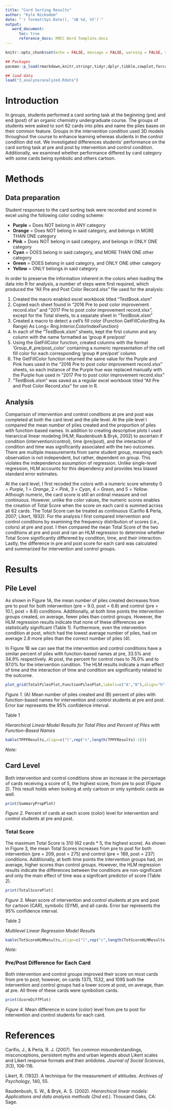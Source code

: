 ---
title: "Card Sorting Results"
author: "Kyle Nickodem"
date: "`r format(Sys.Date(), '%B %d, %Y')`"
output:
   word_document:
      toc: true
      reference_docx: RMCC Word Template.docx
---


```{r setup, include=FALSE}
knitr::opts_chunk$set(echo = FALSE, message = FALSE, warning = FALSE, results='asis')
```


```{r pack and func, include=FALSE}
## Packages
pacman::p_load(rmarkdown,knitr,stringr,tidyr,dplyr,tibble,cowplot,forcats)

## load data
load("3_analyze/analyzed.Rdata")
```


# Introduction

In groups, students performed a card sorting task at the beginning (pre) and end (post) of an organic chemistry undergraduate course. The groups of students were asked to sort 62 cards into piles and name the piles bases on their common feature. Groups in the intervention condition used 3D models throughout the course to enhance learning whereas students in the control condition did not. We investigated differences students' performance on the card sorting task at pre and post by intervention and control condition. Additionally, we examined whether performance differed by card category with some cards being symbolic and others cartoon.

# Methods

## Data preparation

Student responses to the card sorting task were recorded and scored in excel using the following color coding scheme:

 - **Purple** = Does NOT belong in ANY category
 - **Orange** = Does NOT belong in said category, and belongs in MORE THAN ONE category
 - **Pink** = Does NOT belong in said category, and belongs in ONLY ONE category
 - **Cyan** = DOES belong in said category, and MORE THAN ONE other category
 - **Green** = DOES belong in said category, and ONLY ONE other category
 - **Yellow** = ONLY belongs in said category
 
In order to preserve the information inherent in the colors when loading the data into R for analysis, a number of steps were first required, which produced the "All Pre and Post Color Record.xlsx" file used for the analysis:

 1. Created the macro enabled excel workbook titled "TestBook.xlsm"
 2. Copied each sheet found in "2016 Pre to post color improvement record.xlsx" and "2017 Pre to post color improvement record.xlsx", except for the Total sheets, to a separate sheet in "TestBook.xlsm"
 3. Created a macro to detect a cell's fill color {Function GetFillColor(Rng As Range) As Long\nGetFillColor = Rng.Interior.ColorIndex\nEnd Function}
 4. In each of the "TestBook.xlsm" sheets, kept the first column and any column with the name formatted as 'group # pre/post'
 5. Using the GetFillColor function, created columns with the format 'Group_#_pre/post_color' containing a numeric representation of the cell fill color for each corresponding 'group # pre/post' column
 6. The GetFillColor function returned the same value for the Purple and Pink hues used in the "2016 Pre to post color improvement record.xlsx" sheets, so each instance of the Purple hue was replaced manually with the Purple hue used in "2017 Pre to post color improvement record.xlsx"
 7. "TestBook.xlsm" was saved as a regular excel workbook titled "All Pre and Post Color Record.xlsx" for use in R.
 
## Analysis

Comparison of intervention and control conditions at pre and post was completed at both the card level and the pile level. At the pile level I compared the mean number of piles created and the proportion of piles with function-based names. In addition to creating descriptive plots I used hierarcical linear modeling (HLM; Raudenbush & Bryk, 2002) to ascertain if condition (intervention/control), time (pre/post), and the interaction of condition and time was significantly associated with the two outcomes. There are multiple measurements from same student group, meaning each observation is not independent, but rather, dependent on group. This violates the independence assumption of regression. Unlike single-level regression, HLM accounts for this dependency and provides less biased standard error estimates.

At the card level, I first recoded the colors with a numeric score whereby 0 = *Purple*, 1 = *Orange*, 2 = *Pink*, 3 = *Cyan*, 4 = *Green*, and 5 = *Yellow*. Although numeric, the card score is still an ordinal measure and not continuous. However, unlike the color values, the numeric scores enables the creation of Total Score when the score on each card is summed across all 62 cards. The Total Score can be treated as continuous (Carifio & Perla, 2007; Likert, 1932). For the analysis I first compared intervention and control conditions by examining the frequency distribution of scores (i.e., colors) at pre and post. I then compared the mean Total Score of the two conditions at pre and post and ran an HLM regression to determine whether Total Score significantly differered by condition, time, and their interaction. Lastly, the difference in pre and post score for each card was calculated and summarized for intervention and control groups.


# Results

## Pile Level

As shown in Figure 1A, the mean number of piles created decreases from pre to post for both intervention (pre = 9.0, post = 6.8) and control (pre = 10.1, post = 8.6) conditions. Additionally, at both time points the intervention groups created, on average, fewer piles than control groups. However, the HLM regression results indicate that none of these differences are statistically significant (Table 1). Furthermore, even the intervention condition at post, which had the lowest average number of piles, had on average 2.8 more piles than the correct number of piles (4).

In Figure 1B we can see that the intervention and control conditions have a similar percent of piles with function-based names at pre, 33.5% and 34.9% respectively. At post, the percent for control rises to 76.0% and to 97.0% for the intervention condition. The HLM results indicate a main effect of time and the interaction of time and condition are significantly related to the outcome.


```{r PilePlots,fig.height=6,fig.width=12}
plot_grid(TotalPilesPlot,FunctionPilesPlot,labels=c("A","B"),align="h")
```

*Figure 1.* (A) Mean number of piles created and (B) percent of piles with function-based names for intervention and control students at pre and post. Error bar represents the 95% confidence interval.


Table 1

*Hierarchical Linear Model Results for Total Piles and Percent of Piles with Function-Based Names*

```{r TPPFResults}
kable(TPPFResults,align=c("l",rep("c",length(TPPFResults)-1)))
```

*Note:*

## Card Level

Both intervention and control conditions show an increase in the percentage of cards receiving a score of 5, the highest score, from pre to post (Figure 2). This result holds when looking at only cartoon or only symbolic cards as well.


```{r SummaryPropPlot,fig.height=6,fig.width=12}
print(SummaryPropPlot)
```

*Figure 2.* Percent of cards at each score (color) level for intervention and control students at pre and post.

### Total Score

The maximum Total Score is 310 (62 cards * 5, the highest score). As shown in Figure 3, the mean Total Scores increases from pre to post for both intervention (pre = 209, post = 275) and control (pre = 189, post = 237) conditions. Additionally, at both time points the intervention groups had, on average, higher scores than control groups. However, the HLM regression results indicate the differences between the conditions are non-significant and only the main effect of time was a signifcant predictor of score (Table 2).


```{r TotalScorePlot,fig.height=6,fig.width=12}
print(TotalScorePlot)
```

*Figure 3.* Mean score of intervention and control students at pre and post for cartoon (CAR), symbolic (SYM), and all cards. Error bar represents the 95% confidence interval.


Table 2

*Multilevel Linear Regression Model Results*

```{r TotScoreHLMResults}
kable(TotScoreHLMResults,align=c("l",rep("c",length(TotScoreHLMResults)-1)))
```

*Note:*
 

### Pre/Post Difference for Each Card

Both intervention and control groups improved their score on most cards from pre to post; however, on cards 1375, 1532, and 1095 both the intervention and control groups had a lower score at post, on average, than at pre. All three of these cards were symbolism cards.

```{r ScoreDiffPlot,fig.height=10,fig.width=15}
print(ScoreDiffPlot)
```

*Figure 4.* Mean difference in score (color) level from pre to post for intervention and control students for each card.



# References

Carifio, J., & Perla, R. J. (2007). Ten common misunderstandings, misconceptions, persistent myths and urban legends about Likert scales and Likert response formats and their antidotes. *Journal of Social Sciences*, *3*(3), 106-116.

Likert, R. (1932). A technique for the measurement of attitudes. *Archives of Psychology*, 140, 55.

Raudenbush, S. W., & Bryk, A. S. (2002). *Hierarchical linear models: Applications and data analysis methods (2nd ed.)*. Thousand Oaks, CA: Sage.

